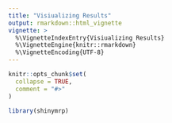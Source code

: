 ```yaml
---
title: "Visiualizing Results"
output: rmarkdown::html_vignette
vignette: >
  %\VignetteIndexEntry{Visiualizing Results}
  %\VignetteEngine{knitr::rmarkdown}
  %\VignetteEncoding{UTF-8}
---
```


```r
knitr::opts_chunk$set(
  collapse = TRUE,
  comment = "#>"
)
```

```r
library(shinymrp)
```
